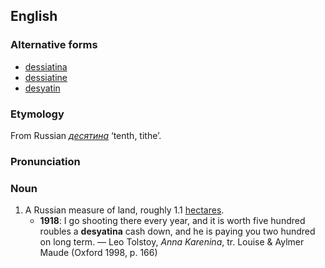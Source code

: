 ==English==

===Alternative forms===
*[[dessiatina]]
*[[dessiatine]]
*[[desyatin]]

===Etymology===
From Russian ''[[десятина]]'' ‘tenth, tithe’.

===Pronunciation===
{{IPA|/dɛsjəˈtiːnə/}}

===Noun===
{{en-noun}}

# A Russian measure of land, roughly 1.1 [[hectare]]s.
#*'''1918''': I go shooting there every year, and it is worth five hundred roubles a '''desyatina''' cash down, and he is paying you two hundred on long term. — Leo Tolstoy, ''Anna Karenina'', tr. Louise & Aylmer Maude (Oxford 1998, p. 166)